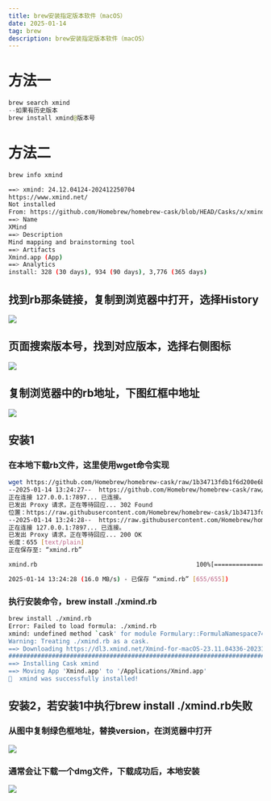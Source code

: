 ```yaml
---
title: brew安装指定版本软件（macOS）
date: 2025-01-14
tag: brew
description: brew安装指定版本软件（macOS）
---
```


# 方法一
```java
brew search xmind
--如果有历史版本
brew install xmind@版本号
```

# 方法二
```bash
brew info xmind

==> xmind: 24.12.04124-202412250704
https://www.xmind.net/
Not installed
From: https://github.com/Homebrew/homebrew-cask/blob/HEAD/Casks/x/xmind.rb
==> Name
XMind
==> Description
Mind mapping and brainstorming tool
==> Artifacts
Xmind.app (App)
==> Analytics
install: 328 (30 days), 934 (90 days), 3,776 (365 days)
```

## 找到rb那条链接，复制到浏览器中打开，选择History
![](https://lsky.lostyouth.cc/i/2025/05/20/682c3b2b655ab.png)


## 页面搜索版本号，找到对应版本，选择右侧图标
![](https://lsky.lostyouth.cc/i/2025/05/20/682c3b2a2cb9f.png)

## 复制浏览器中的rb地址，下图红框中地址
![](https://lsky.lostyouth.cc/i/2025/05/20/682c3b2de10e7.png)

## 安装1
### 在本地下载rb文件，这里使用wget命令实现
```bash
wget https://github.com/Homebrew/homebrew-cask/raw/1b34713fdb1f6d200e6ba935ddd726bd0a28a001/Casks/x/xmind.rb
--2025-01-14 13:24:27--  https://github.com/Homebrew/homebrew-cask/raw/1b34713fdb1f6d200e6ba935ddd726bd0a28a001/Casks/x/xmind.rb
正在连接 127.0.0.1:7897... 已连接。
已发出 Proxy 请求，正在等待回应... 302 Found
位置：https://raw.githubusercontent.com/Homebrew/homebrew-cask/1b34713fdb1f6d200e6ba935ddd726bd0a28a001/Casks/x/xmind.rb [跟随至新的 URL]
--2025-01-14 13:24:28--  https://raw.githubusercontent.com/Homebrew/homebrew-cask/1b34713fdb1f6d200e6ba935ddd726bd0a28a001/Casks/x/xmind.rb
正在连接 127.0.0.1:7897... 已连接。
已发出 Proxy 请求，正在等待回应... 200 OK
长度：655 [text/plain]
正在保存至: “xmind.rb”

xmind.rb                                            100%[==================================================================================================================>]     655  --.-KB/s  用时 0s      

2025-01-14 13:24:28 (16.0 MB/s) - 已保存 “xmind.rb” [655/655])
```

### 执行安装命令，brew install ./xmind.rb
```bash
brew install ./xmind.rb                                                                                     
Error: Failed to load formula: ./xmind.rb
xmind: undefined method `cask' for module Formulary::FormulaNamespace74d1b8d2814f188bb54bfa1852dec4c6f42adb9984adef68bbede79a628ee492
Warning: Treating ./xmind.rb as a cask.
==> Downloading https://dl3.xmind.net/Xmind-for-macOS-23.11.04336-202311170144.dmg
######################################################################################################################################################################################################## 100.0%
==> Installing Cask xmind
==> Moving App 'Xmind.app' to '/Applications/Xmind.app'
🍺  xmind was successfully installed!
```

## 安装2，若安装1中执行brew install ./xmind.rb失败
### 从图中复制绿色框地址，替换version，在浏览器中打开
![](https://lsky.lostyouth.cc/i/2025/05/20/682c3b2de10e7.png)

### 通常会让下载一个dmg文件，下载成功后，本地安装
![](https://lsky.lostyouth.cc/i/2025/05/20/682c3b28e1884.png)

